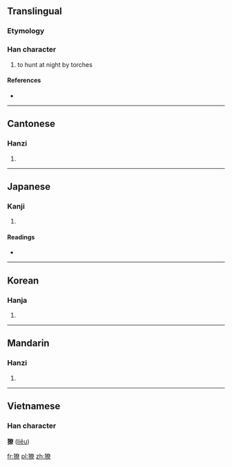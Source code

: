 ==Translingual==

===Etymology===
{{Han compound|犬|尞|c1=s|c2=p|t1=beast|ls=psc}}

===Han character===
{{Han char|rn=94|rad=犬|as=12|sn=15|four=4429<sub>6</sub>|canj=大竹大金火 (KHKCF)}}

# to hunt at night by torches

====References====
* {{Han ref|kx=0718.290|dkj=20692|dj=1130.070|hdz=21368.030|uh=7360|ud=29536|bh=E679|bd=59001}}

----

==Cantonese==

===Hanzi===
{{yue-hanzi|jyut=|y=liu4}}

# {{defn|Cantonese|sort=犬12}}

----

==Japanese==

===Kanji===
{{ja-kanji|grade=|rs=犬12}}

# {{defn|Japanese|sort=犬12}}

====Readings====
* {{ja-readings|on=[[りょう]] (ryō), [[ろう]] (rō), [[とう]] (tō)|kun=[[かり]] (kari)}}

----

==Korean==

===Hanja===
{{ko-hanja|hangeul=료>요|eumhun=|rv=ryo>yo|mr=ryo>yo|y=lyo>yo}}

# {{defn|Korean|sort=犬12}}

----

==Mandarin==

===Hanzi===
{{cmn-hanzi|pin=[[lǎo]] ([[lao3]]), [[liáo]] ([[liao2]])|wg=lao<sup>3</sup>, liao<sup>2</sup>}}

# {{defn|Mandarin|sort=犬12}}

----

==Vietnamese==
===Han character===
'''獠''' ([[liêu]])

[[fr:獠]]
[[pl:獠]]
[[zh:獠]]